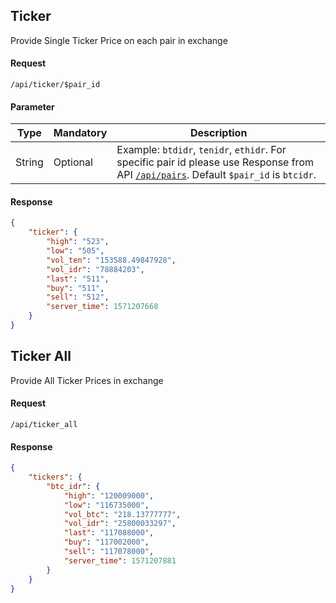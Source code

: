 ## Ticker
Provide Single Ticker Price on each pair in exchange
#### Request
```
/api/ticker/$pair_id
```
#### Parameter 
| Type | Mandatory | Description |
| ------ | ------ | ------ |
| String | Optional| Example: `btdidr`, `tenidr`, `ethidr`. For specific pair id please use Response from API [`/api/pairs`](#pairs). Default `$pair_id` is `btcidr`. |

#### Response
```json
{
    "ticker": {
        "high": "523",
        "low": "505",
        "vol_ten": "153588.49847928",
        "vol_idr": "78884203",
        "last": "511",
        "buy": "511",
        "sell": "512",
        "server_time": 1571207668
    }
}
```


## Ticker All
Provide All Ticker Prices in exchange
#### Request
```
/api/ticker_all
```
#### Response
```json
{
    "tickers": {
        "btc_idr": {
            "high": "120009000",
            "low": "116735000",
            "vol_btc": "218.13777777",
            "vol_idr": "25800033297",
            "last": "117088000",
            "buy": "117002000",
            "sell": "117078000",
            "server_time": 1571207881
        }  
    }
}
```
